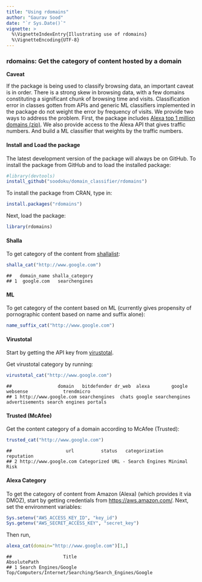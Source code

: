 ```yaml
---
title: "Using rdomains"
author: "Gaurav Sood"
date: "`r Sys.Date()`"
vignette: >
  %\VignetteIndexEntry{Illustrating use of rdomains}
  %\VignetteEncoding{UTF-8}
---
```



### rdomains: Get the category of content hosted by a domain


**Caveat**  

If the package is being used to classify browsing data, an important caveat is in order. There is a strong skew in browsing data, with a few domains constituting a significant chunk of browsing time and visits. Classification error in classes gotten from APIs and generic ML classifiers implemented in the package do not weight the error by frequency of visits. We provide two ways to address the problem. First, the package includes [Alexa top 1 million domains (zip)](http://s3.amazonaws.com/alexa-static/top-1m.csv.zip). We also provide access to the Alexa API that gives traffic numbers. And build a ML classifier that weights by the traffic numbers. 

#### Install and Load the package

The latest development version of the package will always be on GitHub. To install the package from GitHub and to load the installed package:

```r
#library(devtools)
install_github("soodoku/domain_classifier/rdomains")
```
To install the package from CRAN, type in: 

```r
install.packages("rdomains")
```

Next, load the package:

```r
library(rdomains)
```

#### Shalla

To get category of the content from [shallalist](http://www.shallalist.de):

```r
shalla_cat("http://www.google.com")
```

```
##   domain_name shalla_category
## 1  google.com   searchengines
```
#### ML 

To get category of the content based on ML (currently gives propensity of pornographic content based on name and suffix alone):

```r
name_suffix_cat("http://www.google.com")
```

#### Virustotal

Start by getting the API key from [virustotal](https://www.virustotal.com/). 

Get virustotal category by running:

```r
virustotal_cat("http://www.google.com")
```
```
##                 domain   bitdefender dr_web  alexa        google       websense             trendmicro
## 1 http://www.google.com searchengines  chats google searchengines advertisements search engines portals
```
#### Trusted (McAfee)

Get the content category of a domain according to McAfee (Trusted):

```r
trusted_cat("http://www.google.com")
```

```
##                    url          status   categorization   reputation
## 2 http://www.google.com Categorized URL - Search Engines Minimal Risk
```

#### Alexa Category

To get the category of content from Amazon (Alexa) (which provides it via DMOZ), start by getting credentials from [https://aws.amazon.com/](https://aws.amazon.com/). Next, set the environment variables:

```r
Sys.setenv("AWS_ACCESS_KEY_ID", "key_id") 
Sys.getenv("AWS_SECRET_ACCESS_KEY", "secret_key")
```

Then run,

```r
alexa_cat(domain="http://www.google.com")[1,]
```

```
##                   Title                                           AbsolutePath
## 1 Search Engines/Google Top/Computers/Internet/Searching/Search_Engines/Google
```